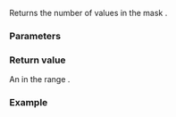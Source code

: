{{cpp/experimental/title|popcount}}
{{cpp/experimental/simd/navbar}}

{{dcl begin}}
{{dcl header|experimental/simd}}
{{dcl|since=parallelism_ts_2|
template&lt; class T, class Abi &gt;
int popcount( const simd_mask&lt;T, Abi&gt;&amp; k ) noexcept;
}}
{{dcl end}}

Returns the number of {{c/core|true}} values in the mask {{c|k}}.

===Parameters===
{{par begin}}
{{par|k|the {{rlpt|simd_mask}} to apply the reduction to}}
{{par end}}

===Return value===
An {{c/core|int}} in the range {{range|0|simd_size_v&lt;T, Abi&gt;}}.

===Example===
{{example
|code=
#include &lt;cstddef&gt;
#include &lt;experimental/simd&gt;
#include &lt;iostream&gt;
namespace stdx = std::experimental;
 
template&lt;typename Abi&gt;
int count_zeros(stdx::simd&lt;int, Abi&gt; v)
{
    return stdx::popcount(v == 0); // v == 0 returns a simd_mask
}
 
void println(auto rem, auto const v)
{
    std::cout &lt;&lt; rem &lt;&lt; ": ";
    for (std::size_t i = 0; i != v.size(); ++i)
        std::cout &lt;&lt; v[i] &lt;&lt; ' ';
}
 
int main()
{
    stdx::simd&lt;int&gt; x{8};
    println("x", x);
    std::cout &lt;&lt; "  zeros: " &lt;&lt; count_zeros(x) &lt;&lt; '\n';
 
    x[3] = x[1] = false;
    println("x", x);
    std::cout &lt;&lt; "  zeros: " &lt;&lt; count_zeros(x) &lt;&lt; '\n';
}
|p=true
|output=
x: 8 8 8 8   zeros: 0
x: 8 0 8 0   zeros: 2
}}